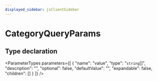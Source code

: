 ```yaml
---
displayed_sidebar: jsClientSidebar
---
```



# CategoryQueryParams

## Type declaration

<ParameterTypes parameters={[
  {
    "name": "value",
    "type": "`string`[]",
    "description": "",
    "optional": false,
    "defaultValue": "",
    "expandable": false,
    "children": []
  }
]} />
